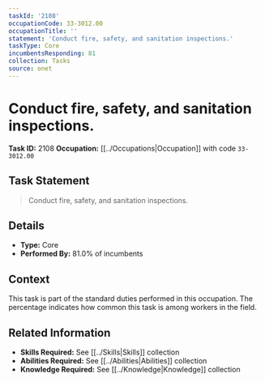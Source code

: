 ```yaml
---
taskId: '2108'
occupationCode: 33-3012.00
occupationTitle: ''
statement: 'Conduct fire, safety, and sanitation inspections.'
taskType: Core
incumbentsResponding: 81
collection: Tasks
source: onet
---
```

# Conduct fire, safety, and sanitation inspections.

**Task ID:** 2108
**Occupation:** [[../Occupations|Occupation]] with code `33-3012.00`

## Task Statement

> Conduct fire, safety, and sanitation inspections.

## Details

- **Type:** Core
- **Performed By:** 81.0% of incumbents

## Context

This task is part of the standard duties performed in this occupation. The percentage indicates how common this task is among workers in the field.

## Related Information

- **Skills Required:** See [[../Skills|Skills]] collection
- **Abilities Required:** See [[../Abilities|Abilities]] collection
- **Knowledge Required:** See [[../Knowledge|Knowledge]] collection
